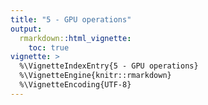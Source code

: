 ```yaml
---
title: "5 - GPU operations"
output: 
  rmarkdown::html_vignette:
    toc: true
vignette: >
  %\VignetteIndexEntry{5 - GPU operations}
  %\VignetteEngine{knitr::rmarkdown}
  %\VignetteEncoding{UTF-8}
---
```


